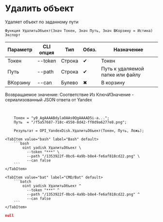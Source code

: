 ﻿---
sidebar_position: 4
---


# Удалить объект
 Удаляет объект по заданному пути



`Функция УдалитьОбъект(Знач Токен, Знач Путь, Знач ВКорзину = Истина) Экспорт`

  | Параметр | CLI опция | Тип | Обяз. | Назначение |
  |-|-|-|-|-|
  | Токен | --token | Строка | &#x2714; | Токен |
  | Путь | --path | Строка | &#x2714; | Путь к удаляемой папке или файлу |
  | ВКорзину | --can | Булево | &#x2716; | В корзину |

  
  Возвращаемое значение:   Соответствие Из КлючИЗначение - сериализованный JSON ответа от Yandex

<br/>




```bsl title="Пример использования для 1С:Предприятие/OneScript"
    Токен = "y0_AgAAAABdylaOAAs0QgAAAAD5i-a...";
    Путь  = "/f5a57687-718c-4550-8d42-ff0d9a6277e8.png";

    Результат = OPI_YandexDisk.УдалитьОбъект(Токен, Путь, Ложь);
```
    

 <Tabs>
  
    <TabItem value="bash" label="Bash" default>
        ```bash
            oint yadisk УдалитьОбъект \
              --token "***" \
              --path "/1353922f-0bc6-4a9b-b8e4-fe6af818cd22.png" \
              --can false
        ```
    </TabItem>
  
    <TabItem value="bat" label="CMD/Bat" default>
        ```batch
            oint yadisk УдалитьОбъект ^
              --token "***" ^
              --path "/1353922f-0bc6-4a9b-b8e4-fe6af818cd22.png" ^
              --can false
        ```
    </TabItem>
</Tabs>


```json title="Результат"
null
```
